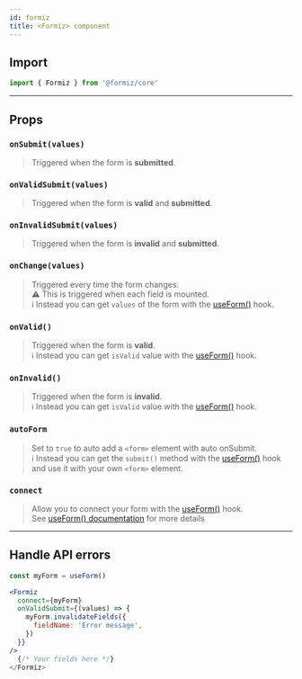 ```yaml
---
id: formiz
title: <Formiz> component
---
```


## Import

```jsx
import { Formiz } from '@formiz/core'
```

---

## Props

### `onSubmit(values)`

> Triggered when the form is **submitted**.

### `onValidSubmit(values)`

> Triggered when the form is **valid** and **submitted**.

### `onInvalidSubmit(values)`

> Triggered when the form is **invalid** and **submitted**.

### `onChange(values)`

> Triggered every time the form changes.<br />
> ⚠️ This is triggered when each field is mounted.<br />
> ℹ️ Instead you can get `values` of the form with the [useForm()](/docs/core/use-form) hook.

### `onValid()`

> Triggered when the form is **valid**.<br />
> ℹ️ Instead you can get `isValid` value with the [useForm()](/docs/core/use-form) hook.

### `onInvalid()`

> Triggered when the form is **invalid**.<br />
> ℹ️ Instead you can get `isValid` value with the [useForm()](/docs/core/use-form) hook.

### `autoForm`

> Set to `true` to auto add a `<form>` element with auto onSubmit.<br />
> ℹ️ Instead you can get the `submit()` method with the [useForm()](/docs/core/use-form) hook and use it with your own `<form>` element.

### `connect`

> Allow you to connect your form with the [useForm()](/docs/core/use-form) hook.<br />
> See [useForm() documentation](/docs/core/use-form) for more details

---

## Handle API errors

```jsx
const myForm = useForm()

<Formiz
  connect={myForm}
  onValidSubmit={(values) => {
    myForm.invalidateFields({
      fieldName: 'Error message',
    })
  }}
/>
  {/* Your fields here */}
</Formiz>
```